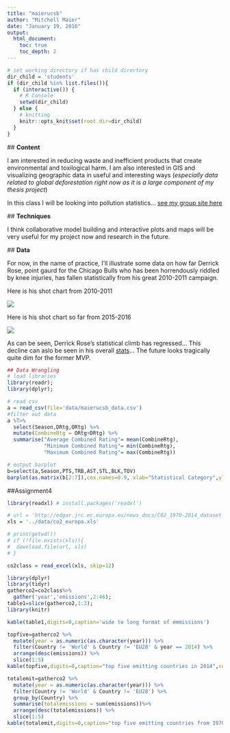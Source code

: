 ```yaml
---
title: "maierucsb"
author: "Mitchell Maier"
date: "January 19, 2016"
output:
  html_document:
    toc: true
    toc_depth: 2
---
```

```r
# set working directory if has child directory
dir_child = 'students' 
if (dir_child %in% list.files()){
  if (interactive()) {  
    # R Console
    setwd(dir_child)
  } else {              
    # knitting
    knitr::opts_knit$set(root.dir=dir_child)  
  }
}
```



  ## **Content**
        
I am interested in reducing waste and inefficient products that create environmental and toxilogical harm. I am also interested in GIS and visualizing geographic data in useful and interesting ways (*especially data related to global deforestation right now as it is a large component of my thesis project*)

In this class I will be looking into pollution statistics... [see my group site here](https://github.com/pollute/pollute.github.io)


  ## **Techniques**
        
I think collaborative model building and interactive plots and maps will be very useful for my project now and research in the future.        

  ## **Data**
        
  For now, in the name of practice, I'll illustrate some data on how far Derrick Rose, point gaurd for the Chicago Bulls who has been horrendously riddled by knee injuries, has fallen statistically from his great 2010-2011 campaign.
  
  
  
  
  Here is his shot chart from 2010-2011
  
  
  ![](images/maierucsb_2011.png)
  
  Here is his shot chart so far from 2015-2016
  
  
  ![](images/maierucsb_2016.png)
  
As can be seen, Derrick Rose's statistical climb has regressed... This decline can aslo be seen in his overall [stats](http://stats.nba.com/player/#!/201565/)... The future looks tragically quite dim for the former MVP.


```r
## Data Wrangling
# load libraries
library(readr);
library(dplyr);

# read csv
a = read_csv(file='data/maierucsb_data.csv')
#filter out data
a %T>%                          
  select(Season,DRtg,ORtg) %>%
  mutate(CombineRtg = ORtg+DRtg) %>%
  summarise("Average Combined Rating"= mean(CombineRtg),
            "Minimum Combined Rating"= min(CombineRtg),
            "Maximum Combined Rating"= max(CombineRtg))

# output barplot
b=select(a,Season,PTS,TRB,AST,STL,BLK,TOV)
barplot(as.matrix(b[2:7]),cex.names=0.9, xlab="Statistical Category",ylab="Per 100 Possession Averages",legend=a$Season,beside=TRUE)

```

##Assignment4

```r
library(readxl) # install.packages('readxl')

# url = 'http://edgar.jrc.ec.europa.eu/news_docs/CO2_1970-2014_dataset_of_CO2_report_2015.xls'
xls = '../data/co2_europa.xls'

# print(getwd())
# if (!file.exists(xls)){
#  download.file(url, xls)
# }

co2class = read_excel(xls, skip=12)

```

```r
library(dplyr)
library(tidyr)
gatherco2=co2class%>%
  gather('year','emissions',2:46);
table1=slice(gatherco2,1:3);
library(knitr)

kable(table1,digits=0,caption='wide to long format of emmissions')
```

```r
topfive=gatherco2 %>%
  mutate(year = as.numeric(as.character(year))) %>%
  filter(Country != 'World' & Country != 'EU28' & year == 2014) %>%
  arrange(desc(emissions)) %>%
  slice(1:5)
kable(topfive,digits=0,caption="top five emitting countries in 2014",col.names=c('Country','Year','Emissions'))
```

```r
totalemit=gatherco2 %>%
  mutate(year = as.numeric(as.character(year))) %>%
  filter(Country != 'World' & Country != 'EU28') %>%
  group_by(Country) %>%
  summarise(totalemissions = sum(emissions))%>%
  arrange(desc(totalemissions)) %>%
  slice(1:5)
kable(totalemit,digits=0,caption="top five emitting countries from 1970-2014",col.names=c('Country','Total Emissions'))
```


